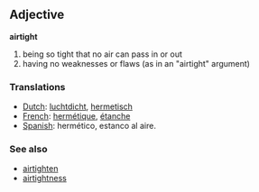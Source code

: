 == Adjective  ==
'''airtight'''

# being so tight that no air can pass in or out
# having no weaknesses or flaws (as in an "airtight" argument)

=== Translations ===
*[[Dutch]]: [[luchtdicht]], [[hermetisch]]
*[[French]]: [[hermétique]], [[étanche]]
*[[Spanish]]: hermético, estanco al aire.


=== See also ===
*[[airtighten]]
*[[airtightness]]